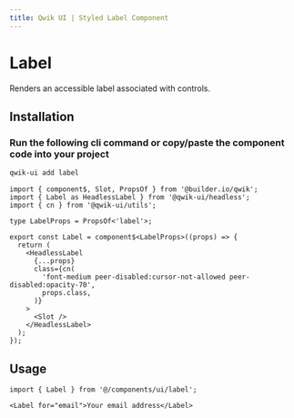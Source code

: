 ```yaml
---
title: Qwik UI | Styled Label Component
---
```



<StatusBanner status={statusByComponent.styled.Label} />

# Label

Renders an accessible label associated with controls.

<Showcase name="hero" />

## Installation

### Run the following cli command or copy/paste the component code into your project

```sh
qwik-ui add label
```

```tsx
import { component$, Slot, PropsOf } from '@builder.io/qwik';
import { Label as HeadlessLabel } from '@qwik-ui/headless';
import { cn } from '@qwik-ui/utils';

type LabelProps = PropsOf<'label'>;

export const Label = component$<LabelProps>((props) => {
  return (
    <HeadlessLabel
      {...props}
      class={cn(
        'font-medium peer-disabled:cursor-not-allowed peer-disabled:opacity-70',
        props.class,
      )}
    >
      <Slot />
    </HeadlessLabel>
  );
});
```

## Usage

```tsx
import { Label } from '@/components/ui/label';
```

```tsx
<Label for="email">Your email address</Label>
```
